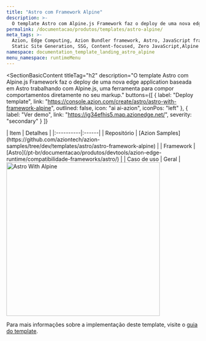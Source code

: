 ```yaml
---
title: "Astro com Framework Alpine"
description: >-
  O template Astro com Alpine.js Framework faz o deploy de uma nova edge application baseada em Astro trabalhando com Alpine.js, uma ferramenta para compor comportamentos diretamente no seu markup.
permalink: /documentacao/produtos/templates/astro-alpine/
meta_tags: >-
  Azion, Edge Computing, Azion Bundler framework, Astro, JavaScript frameworks,
  Static Site Generation, SSG, Content-focused, Zero JavaScript,Alpine
namespace: documentation_template_landing_astro_alpine
menu_namespace: runtimeMenu
---
```



<SectionBasicContent
  titleTag="h2"
  description="O template Astro com Alpine.js Framework faz o deploy de uma nova edge application baseada em Astro trabalhando com Alpine.js, uma ferramenta para compor comportamentos diretamente no seu markup."
  buttons={[
    { label: "Deploy template", link: "https://console.azion.com/create/astro/astro-with-framework-alpine", outlined: false, icon: "ai ai-azion", iconPos: "left" },
    { label: "Ver demo", link: "https://ig34efhis5.map.azionedge.net/", severity: "secondary" }
  ]}
>
  <Fragment slot="content">
    <div style="flex: 1; min-width: 300px;">
      | Item | Detalhes |
      |:----------|:------|
      | Repositório | [Azion Samples](https://github.com/aziontech/azion-samples/tree/dev/templates/astro/astro-framework-alpine) |
      | Framework | [Astro](/pt-br/documentacao/produtos/devtools/azion-edge-runtime/compatibilidade-frameworks/astro/) |
      | Caso de uso | Geral |
    </div>
    <div style="display: flex; justify-content: center; align-items: center; flex: 1;">
      <img src="/assets/docs/images/uploads/template-showcase/astro/astro-alpine.png" width="400" alt="Astro With Alpine" style="min-width: 100%; max-width: 100%; height: auto;" />
    </div>
  </Fragment>
</SectionBasicContent>

Para mais informações sobre a implementação deste template, visite o [guia do template](/en/documentation/products/guides/astro-ecommerce-collection/).